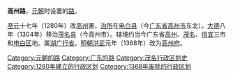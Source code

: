 '''高州路'''，[[元朝|元朝]]时设置的[[路_(行政区划)|路]]。

[[至元_(忽必烈)|至元]]十七年（1280年）改[[高州_(广东)|高州]]置，[[治所|治所]]在[[电白县|电白县]]（今[[广东省|广东省]][[高州市|高州市]]东北）。[[大德_(元朝)|大德]]八年（1304年）移治[[茂名县|茂名县]]（今高州市）。辖境约当今广东省[[高州市|高州]]、[[茂名市|茂名]]、[[信宜市|信宜]]三市和[[电白区|电白区]]地。属[[湖广行省|湖广行省]]。[[明朝|明朝]][[洪武|洪武]]元年（1368年）改为[[高州府|高州府]]。

{{元朝行政区划|nocat}}
{{元朝行政区划小作品}}
[[Category:元朝的路|Category:元朝的路]]
[[Category:广东的路|Category:广东的路]]
[[Category:茂名行政区划史|Category:茂名行政区划史]]
[[Category:1280年建立的行政区划|Category:1280年建立的行政区划]]
[[Category:1368年废除的行政区划|Category:1368年废除的行政区划]]